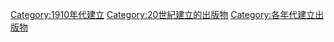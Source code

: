 {{Cat topic in decade|19|1|20|建立的出版物}}

[[Category:1910年代建立|Category:1910年代建立]]
[[Category:20世紀建立的出版物|Category:20世紀建立的出版物]]
[[Category:各年代建立出版物|Category:各年代建立出版物]]